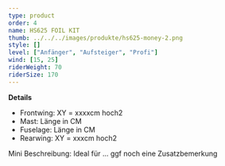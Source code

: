 ```yaml
---
type: product
order: 4
name: HS625 FOIL KIT
thumb: ../../../images/produkte/hs625-money-2.png
style: []
level: ["Anfänger", "Aufsteiger", "Profi"]
wind: [15, 25]
riderWeight: 70
riderSize: 170
---
```


**Details**

- Frontwing: XY = xxxxcm hoch2
- Mast: Länge in CM
- Fuselage: Länge in CM
- Rearwing: XY = xxxcm hoch2

Mini Beschreibung: Ideal für ...
ggf noch eine Zusatzbemerkung
